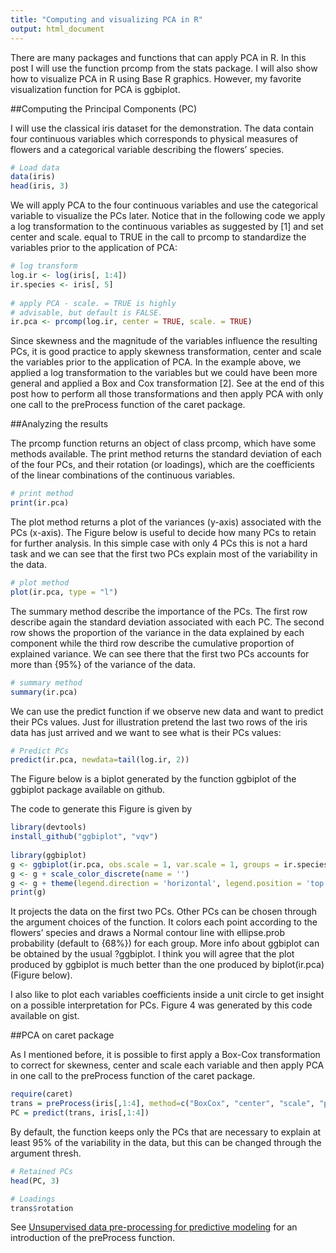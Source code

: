 ```yaml
---
title: "Computing and visualizing PCA in R"
output: html_document
---
```


There are many packages and functions that can apply PCA in R. In this post I will use the function prcomp from the stats package. I will also show how to visualize PCA in R using Base R graphics. However, my favorite visualization function for PCA is ggbiplot. 

##Computing the Principal Components (PC) 

I will use the classical iris dataset for the demonstration. The data contain four continuous variables which corresponds to physical measures of flowers and a categorical variable describing the flowers’ species.
```r
# Load data
data(iris)
head(iris, 3)
``` 

We will apply PCA to the four continuous variables and use the categorical variable to visualize the PCs later. Notice that in the following code we apply a log transformation to the continuous variables as suggested by [1] and set center and scale. equal to TRUE in the call to prcomp to standardize the variables prior to the application of PCA:
```r
# log transform 
log.ir <- log(iris[, 1:4])
ir.species <- iris[, 5]
 
# apply PCA - scale. = TRUE is highly 
# advisable, but default is FALSE. 
ir.pca <- prcomp(log.ir, center = TRUE, scale. = TRUE) 
```
Since skewness and the magnitude of the variables influence the resulting PCs, it is good practice to apply skewness transformation, center and scale the variables prior to the application of PCA. In the example above, we applied a log transformation to the variables but we could have been more general and applied a Box and Cox transformation [2]. See at the end of this post how to perform all those transformations and then apply PCA with only one call to the preProcess function of the caret package.

##Analyzing the results 

The prcomp function returns an object of class prcomp, which have some methods available. The print method returns the standard deviation of each of the four PCs, and their rotation (or loadings), which are the coefficients of the linear combinations of the continuous variables.
```r
# print method
print(ir.pca)
``` 

The plot method returns a plot of the variances (y-axis) associated with the PCs (x-axis). The Figure below is useful to decide how many PCs to retain for further analysis. In this simple case with only 4 PCs this is not a hard task and we can see that the first two PCs explain most of the variability in the data.
```r
# plot method
plot(ir.pca, type = "l")
``` 

The summary method describe the importance of the PCs. The first row describe again the standard deviation associated with each PC. The second row shows the proportion of the variance in the data explained by each component while the third row describe the cumulative proportion of explained variance. We can see there that the first two PCs accounts for more than {95\%} of the variance of the data.
```r
# summary method
summary(ir.pca)
``` 

We can use the predict function if we observe new data and want to predict their PCs values. Just for illustration pretend the last two rows of the iris data has just arrived and we want to see what is their PCs values:
```r
# Predict PCs
predict(ir.pca, newdata=tail(log.ir, 2))
```

The Figure below is a biplot generated by the function ggbiplot of the ggbiplot package available on github.

The code to generate this Figure is given by
```r
library(devtools)
install_github("ggbiplot", "vqv")
 
library(ggbiplot)
g <- ggbiplot(ir.pca, obs.scale = 1, var.scale = 1, groups = ir.species, ellipse = TRUE, circle = TRUE)
g <- g + scale_color_discrete(name = '')
g <- g + theme(legend.direction = 'horizontal', legend.position = 'top')
print(g)
``` 

It projects the data on the first two PCs. Other PCs can be chosen through the argument choices of the function. It colors each point according to the flowers’ species and draws a Normal contour line with ellipse.prob probability (default to {68\%}) for each group. More info about ggbiplot can be obtained by the usual ?ggbiplot. I think you will agree that the plot produced by ggbiplot is much better than the one produced by biplot(ir.pca) (Figure below).

I also like to plot each variables coefficients inside a unit circle to get insight on a possible interpretation for PCs. Figure 4 was generated by this code available on gist.

##PCA on caret package 

As I mentioned before, it is possible to first apply a Box-Cox transformation to correct for skewness, center and scale each variable and then apply PCA in one call to the preProcess function of the caret package.
```r
require(caret)
trans = preProcess(iris[,1:4], method=c("BoxCox", "center", "scale", "pca"))
PC = predict(trans, iris[,1:4])
``` 

By default, the function keeps only the PCs that are necessary to explain at least 95% of the variability in the data, but this can be changed through the argument thresh.
```r
# Retained PCs
head(PC, 3)
``` 

```r
# Loadings
trans$rotation
``` 

See [Unsupervised data pre-processing for predictive modeling](https://tgmstat.wordpress.com/2013/11/07/unsupervised-data-pre-processing-for-predictive-modeling/) for an introduction of the preProcess function.
